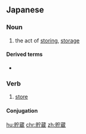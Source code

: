 ==Japanese==
{{ja-kanjitab|ちょ|ぞう|yomi=on}}

===Noun===
{{ja-noun|ちょぞう|kyu=貯藏}}

# the act of [[storing]], [[storage]]

====Derived terms====
* {{ja-r|貯蔵庫|ちょぞうこ}}

===Verb===
{{ja-verb-suru|tr=trans|ちょぞう}}

# [[store]]
#: {{ja-usex|野菜や果実を貯蔵する場合|やさい や かじつ を ちょぞう する ばあい|when storing items like fruit or vegetables}}

====Conjugation====
{{ja-suru|ちょぞう}}

[[hu:貯蔵]]
[[chr:貯蔵]]
[[zh:貯蔵]]